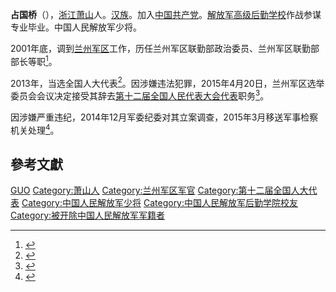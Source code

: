 '''占国桥'''（{{bd|1953年||}}），[[浙江|浙江]][[萧山|萧山]]人。[[汉族|汉族]]。加入[[中国共产党|中国共产党]]。[[解放军高级后勤学校|解放军高级后勤学校]]作战参谋专业毕业。中国人民解放军少将。

2001年底，调到[[兰州军区|兰州军区]]工作，历任兰州军区联勤部政治委员、兰州军区联勤部部长等职<ref>{{cite news|title=阵阵清风沐军营 ——兰州军区联勤部军营廉政文化建设扫描|url=http://mil.news.sina.com.cn/2009-10-09/0726569402.html|accessdate=2015-04-26|work=新浪网|archive-date=2019-06-08|archive-url=https://web.archive.org/web/20190608141129/http://mil.news.sina.com.cn/2009-10-09/0726569402.html|dead-url=no}}</ref>。

2013年，当选全国人大代表<ref>{{cite news|title=全国人大代表信息-占国桥|url= http://210.82.31.1:8084/delegate/viewDelegate.action?dbid=122764|accessdate=2013-04-05|newspaper=全国人大网}}{{dead link|date=2017年11月 |bot=InternetArchiveBot |fix-attempted=yes }}</ref>。因涉嫌违法犯罪，2015年4月20日，兰州军区选举委员会会议决定接受其辞去[[第十二届全国人民代表大会代表|第十二届全国人民代表大会代表]]职务<ref>{{cite news|title=第十二届全国人民代表大会常务委员会代表资格审查委员会关于个别代表的代表资格的报告（2015年8月29日第十二届全国人民代表大会常务委员会第十六次会议通过）|url=http://www.npc.gov.cn/wxzl/gongbao/2015-11/11/content_1951916.htm|accessdate=2016-07-04|newspaper=中国人大网|archive-date=2016-08-28|archive-url=https://web.archive.org/web/20160828174017/http://www.npc.gov.cn/wxzl/gongbao/2015-11/11/content_1951916.htm|dead-url=no}}</ref>。

因涉嫌严重违纪，2014年12月军委纪委对其立案调查，2015年3月移送军事检察机关处理<ref>{{cite news|title=军队通报重大案件:再有3名军级以上干部落马|url=http://news.163.com/15/0426/18/AO57IGH70001124J.html|accessdate=2015-04-26|work=网易|archive-url=https://web.archive.org/web/20150427054424/http://news.163.com/15/0426/18/AO57IGH70001124J.html|archive-date=2015-04-27|dead-url=yes}}</ref>。

==參考文獻==
{{reflist}}

{{中共十八大到十九大期间的反腐败工作}}

[[Category:占姓|GUO]]
[[Category:萧山人|Category:萧山人]]
[[Category:兰州军区军官|Category:兰州军区军官]]
[[Category:第十二届全国人大代表|Category:第十二届全国人大代表]]
[[Category:中国人民解放军少将|Category:中国人民解放军少将]]
[[Category:中国人民解放军后勤学院校友|Category:中国人民解放军后勤学院校友]]
[[Category:被开除中国人民解放军军籍者|Category:被开除中国人民解放军军籍者]]
